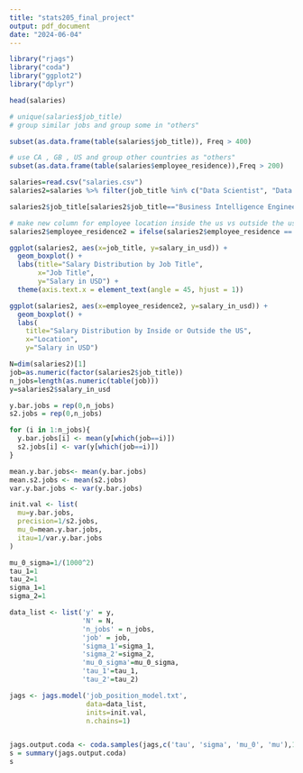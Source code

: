 ```yaml
---
title: "stats205_final_project"
output: pdf_document
date: "2024-06-04"
---
```


```r
library("rjags")
library("coda")
library("ggplot2")
library("dplyr")
```

```r
head(salaries)
```

```r
# unique(salaries$job_title)
# group similar jobs and group some in "others"

subset(as.data.frame(table(salaries$job_title)), Freq > 400)
```

```r
# use CA , GB , US and group other countries as "others"
subset(as.data.frame(table(salaries$employee_residence)),Freq > 200)
```

```r
salaries=read.csv("salaries.csv")
salaries2=salaries %>% filter(job_title %in% c("Data Scientist", "Data Analyst", "Data Engineer", "Analytics Engineer", "Business Intelligence Engineer", "Machine Learning Engineer", "Research Scientist", "Applied Scientist"))

salaries2$job_title[salaries2$job_title=="Business Intelligence Engineer"] = "BI Engineer"
```

```r
# make new column for employee location inside the us vs outside the us
salaries2$employee_residence2 = ifelse(salaries2$employee_residence == "US", "US", "Outside US")
```

```r
ggplot(salaries2, aes(x=job_title, y=salary_in_usd)) +
  geom_boxplot() +
  labs(title="Salary Distribution by Job Title",
       x="Job Title",
       y="Salary in USD") +
  theme(axis.text.x = element_text(angle = 45, hjust = 1))
```

```r
ggplot(salaries2, aes(x=employee_residence2, y=salary_in_usd)) +
  geom_boxplot() +
  labs(
    title="Salary Distribution by Inside or Outside the US",
    x="Location",
    y="Salary in USD")
```


```r
N=dim(salaries2)[1]
job=as.numeric(factor(salaries2$job_title))
n_jobs=length(as.numeric(table(job)))
y=salaries2$salary_in_usd
```

```r
y.bar.jobs = rep(0,n_jobs)
s2.jobs = rep(0,n_jobs)

for (i in 1:n_jobs){
  y.bar.jobs[i] <- mean(y[which(job==i)])
  s2.jobs[i] <- var(y[which(job==i)])
}

mean.y.bar.jobs<- mean(y.bar.jobs)
mean.s2.jobs <- mean(s2.jobs)
var.y.bar.jobs <- var(y.bar.jobs)

init.val <- list(
  mu=y.bar.jobs,
  precision=1/s2.jobs,
  mu_0=mean.y.bar.jobs,
  itau=1/var.y.bar.jobs
)

mu_0_sigma=1/(1000^2)
tau_1=1
tau_2=1
sigma_1=1
sigma_2=1

data_list <- list('y' = y,
                  'N' = N,
                  'n_jobs' = n_jobs,
                  'job' = job,
                  'sigma_1'=sigma_1,
                  'sigma_2'=sigma_2,
                  'mu_0_sigma'=mu_0_sigma,
                  'tau_1'=tau_1,
                  'tau_2'=tau_2)
```

```r
jags <- jags.model('job_position_model.txt',
                   data=data_list,
                   inits=init.val,
                   n.chains=1)


jags.output.coda <- coda.samples(jags,c('tau', 'sigma', 'mu_0', 'mu'),10000)
s = summary(jags.output.coda)
s
```

